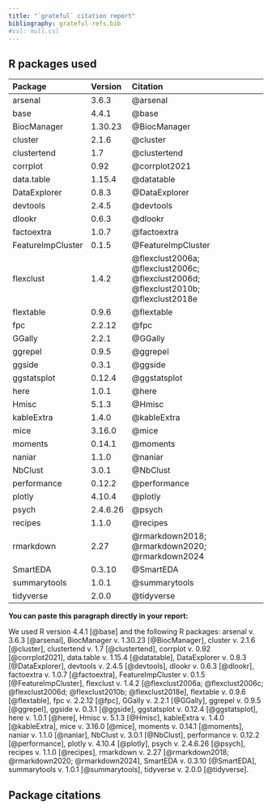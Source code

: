 ```yaml
---
title: "`grateful` citation report"
bibliography: grateful-refs.bib
#csl: null.csl
---
```


## R packages used

|Package           |Version  |Citation                                                                            |
|:-----------------|:--------|:-----------------------------------------------------------------------------------|
|arsenal           |3.6.3    |@arsenal                                                                            |
|base              |4.4.1    |@base                                                                               |
|BiocManager       |1.30.23  |@BiocManager                                                                        |
|cluster           |2.1.6    |@cluster                                                                            |
|clustertend       |1.7      |@clustertend                                                                        |
|corrplot          |0.92     |@corrplot2021                                                                       |
|data.table        |1.15.4   |@datatable                                                                          |
|DataExplorer      |0.8.3    |@DataExplorer                                                                       |
|devtools          |2.4.5    |@devtools                                                                           |
|dlookr            |0.6.3    |@dlookr                                                                             |
|factoextra        |1.0.7    |@factoextra                                                                         |
|FeatureImpCluster |0.1.5    |@FeatureImpCluster                                                                  |
|flexclust         |1.4.2    |@flexclust2006a; @flexclust2006c; @flexclust2006d; @flexclust2010b; @flexclust2018e |
|flextable         |0.9.6    |@flextable                                                                          |
|fpc               |2.2.12   |@fpc                                                                                |
|GGally            |2.2.1    |@GGally                                                                             |
|ggrepel           |0.9.5    |@ggrepel                                                                            |
|ggside            |0.3.1    |@ggside                                                                             |
|ggstatsplot       |0.12.4   |@ggstatsplot                                                                        |
|here              |1.0.1    |@here                                                                               |
|Hmisc             |5.1.3    |@Hmisc                                                                              |
|kableExtra        |1.4.0    |@kableExtra                                                                         |
|mice              |3.16.0   |@mice                                                                               |
|moments           |0.14.1   |@moments                                                                            |
|naniar            |1.1.0    |@naniar                                                                             |
|NbClust           |3.0.1    |@NbClust                                                                            |
|performance       |0.12.2   |@performance                                                                        |
|plotly            |4.10.4   |@plotly                                                                             |
|psych             |2.4.6.26 |@psych                                                                              |
|recipes           |1.1.0    |@recipes                                                                            |
|rmarkdown         |2.27     |@rmarkdown2018; @rmarkdown2020; @rmarkdown2024                                      |
|SmartEDA          |0.3.10   |@SmartEDA                                                                           |
|summarytools      |1.0.1    |@summarytools                                                                       |
|tidyverse         |2.0.0    |@tidyverse                                                                          |

**You can paste this paragraph directly in your report:**

We used R version 4.4.1 [@base] and the following R packages: arsenal v. 3.6.3 [@arsenal], BiocManager v. 1.30.23 [@BiocManager], cluster v. 2.1.6 [@cluster], clustertend v. 1.7 [@clustertend], corrplot v. 0.92 [@corrplot2021], data.table v. 1.15.4 [@datatable], DataExplorer v. 0.8.3 [@DataExplorer], devtools v. 2.4.5 [@devtools], dlookr v. 0.6.3 [@dlookr], factoextra v. 1.0.7 [@factoextra], FeatureImpCluster v. 0.1.5 [@FeatureImpCluster], flexclust v. 1.4.2 [@flexclust2006a; @flexclust2006c; @flexclust2006d; @flexclust2010b; @flexclust2018e], flextable v. 0.9.6 [@flextable], fpc v. 2.2.12 [@fpc], GGally v. 2.2.1 [@GGally], ggrepel v. 0.9.5 [@ggrepel], ggside v. 0.3.1 [@ggside], ggstatsplot v. 0.12.4 [@ggstatsplot], here v. 1.0.1 [@here], Hmisc v. 5.1.3 [@Hmisc], kableExtra v. 1.4.0 [@kableExtra], mice v. 3.16.0 [@mice], moments v. 0.14.1 [@moments], naniar v. 1.1.0 [@naniar], NbClust v. 3.0.1 [@NbClust], performance v. 0.12.2 [@performance], plotly v. 4.10.4 [@plotly], psych v. 2.4.6.26 [@psych], recipes v. 1.1.0 [@recipes], rmarkdown v. 2.27 [@rmarkdown2018; @rmarkdown2020; @rmarkdown2024], SmartEDA v. 0.3.10 [@SmartEDA], summarytools v. 1.0.1 [@summarytools], tidyverse v. 2.0.0 [@tidyverse].

## Package citations

